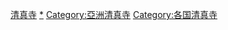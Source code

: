 {{cat main|台湾清真寺列表}}
{{Commons category|Mosques in Taiwan}}

[[Category:台灣伊斯蘭教|清真寺]]
[[Category:台灣宗教場所|*]]
[[Category:亞洲清真寺|Category:亞洲清真寺]]
[[Category:各国清真寺|Category:各国清真寺]]